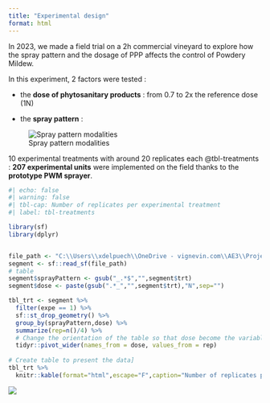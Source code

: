 ```yaml
---
title: "Experimental design"
format: html
---
```


In 2023, we made a field trial on a 2h commercial vineyard to explore how the spray pattern and the dosage of PPP affects the control of Powdery Mildew.

In this experiment, 2 factors were tested :

-   the **dose of phytosanitary products** : from 0.7 to 2x the reference dose (1N)

-   the **spray pattern** :

![Spray pattern modalities](modaPulve.png)

10 experimental treatments with around 20 replicates each @tbl-treatments : **207 experimental units** were implemented on the field thanks to the **prototype PWM sprayer**.

```r
#| echo: false
#| warning: false
#| tbl-cap: Number of replicates per experimental treatment
#| label: tbl-treatments

library(sf) 
library(dplyr)


file_path <- "C:\\Users\\xdelpuech\\OneDrive - vignevin.com\\AE3\\ProjetsEnCours\\BIOSPRAYTECH\\04_TRAVAIL_EN_COURS\\2023\\RScript\\generate_modulation_map\\maps\\xpdesign2023-05-11.shp"
segment <- sf::read_sf(file_path)
# table
segment$sprayPattern <- gsub("_.*$","",segment$trt)  
segment$dose <- paste(gsub(".*_","",segment$trt),"N",sep="")

tbl_trt <- segment %>%
  filter(expe == 1) %>%
  sf::st_drop_geometry() %>%
  group_by(sprayPattern,dose) %>%
  summarize(rep=n()/4) %>%
  # Change the orientation of the table so that dose become the variable headings
  tidyr::pivot_wider(names_from = dose, values_from = rep)
 
# Create table to present the data]
tbl_trt %>%
  knitr::kable(format="html",escape="F",caption="Number of replicates per experimental treatment")


```

![](logoUMT.png)
